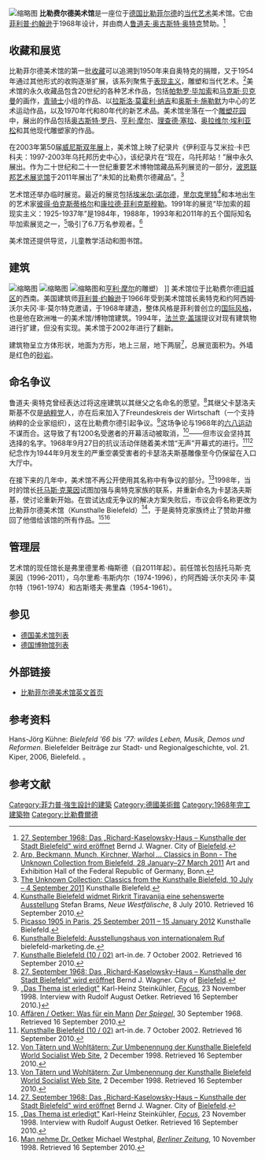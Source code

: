 {{coord|52|01|05|N|8|31|34|E|region:DE-NW_type:landmark_source:kolossus-dewiki|display=title}}
[[File:Kunsthalle_Bielefeld.jpg|缩略图]]
'''比勒费尔德美术馆'''是一座位于[[德国|德国]][[比勒菲尔德|比勒菲尔德]]的[[當代藝術|当代艺术]]美术馆。它由[[菲力普·強生|菲利普·约翰逊]]于1968年设计，并由商人[[鲁道夫·奥古斯特·欧特克|鲁道夫·奥古斯特·奥特克]]赞助。<ref name="wagner">[http://www.bielefeld.de/de/biju/stadtar/rc/rar/01092008.html 27. September 1968: Das „Richard-Kaselowsky-Haus – Kunsthalle der Stadt Bielefeld" wird eröffnet] {{Wayback|url=http://www.bielefeld.de/de/biju/stadtar/rc/rar/01092008.html |date=20181026104405 }} Bernd J. Wagner. City of [[比勒费尔德|Bielefeld]].</ref> 

== 收藏和展览 ==
比勒菲尔德美术馆的第一批[[收藏|收藏]]可以追溯到1950年来自奥特克的捐赠，又于1954年通过其他形式的收购逐渐扩展，该系列聚焦于[[表现主义|表现主义]]，雕塑和当代艺术。<ref>[http://www.kah-bonn.de/index_e.htm Arp, Beckmann, Munch, Kirchner, Warhol … Classics in Bonn - The Unknown Collection from Bielefeld, 28 January–27 March 2011] {{Webarchive|url=https://web.archive.org/web/20090509062736/http://www.kah-bonn.de/index_e.htm|date=9 May 2009}} Art and Exhibition Hall of the Federal Republic of Germany, Bonn.</ref>美术馆的永久收藏品包含20世纪的各种艺术作品，包括[[巴勃羅·畢卡索|帕勃罗·毕加索]]和[[马克斯·贝克曼|马克斯·贝克曼]]的画作，[[青骑士|青骑士]]小组的作品、以[[拉斯洛·莫何伊-諾迪|拉斯洛·莫霍利·纳吉]]和[[奥斯卡·希勒姆尔|奥斯卡·施勒默]]为中心的艺术运动作品，以及1970年代和80年代的新艺术品。美术馆坐落在一个[[雕塑公园|雕塑花园]]中，展出的作品包括[[奥古斯特·罗丹|奥古斯特·罗丹]]、[[亨利·摩尔|亨利·摩尔]]、[[里查·塞拉|理查德·塞拉]]、[[奥拉维尔·埃利亚松|奥拉维尔·埃利亚松]]和其他现代雕塑家的作品。 

在2003年第50届[[威尼斯双年展|威尼斯双年展]]上，美术馆上映了纪录片《伊利亚与艾米拉·卡巴科夫：1997-2003年乌托邦历史中心》，该纪录片在“现在，乌托邦站！”展中永久展出。作为二十世纪和二十一世纪重要艺术博物馆藏品系列展览的一部分，[[聯邦藝術展覽館|波恩联邦艺术展览馆]]于2011年展出了“未知的比勒费尔德藏品”。<ref>[http://www.kunsthalle-bielefeld.de/index.php?id=169&L=1 The Unknown Collection: Classics from the Kunsthalle Bielefeld, 10 July – 4 September 2011] {{Wayback|url=http://www.kunsthalle-bielefeld.de/index.php?id=169&L=1 |date=20120327210018 }} Kunsthalle Bielefeld.</ref> 

艺术馆还举办临时展览。最近的展览包括[[埃米尔·诺尔德|埃米尔·诺尔德]]，[[里尔克里特（Rirkrit_Tiravanija）|里尔克里特]]<ref>[http://www.nw-news.de/owl/kultur/3640837_Kunsthalle_Bielefeld_widmet_Rirkrit_Tiravanija_eine_sehenswerte_Ausstellung.html Kunsthalle Bielefeld widmet Rirkrit Tiravanija eine sehenswerte Ausstellung] {{Wayback|url=http://www.nw-news.de/owl/kultur/3640837_Kunsthalle_Bielefeld_widmet_Rirkrit_Tiravanija_eine_sehenswerte_Ausstellung.html |date=20120318134238 }} Stefan Brams, ''Neue Westfälische'', 8 July 2010. Retrieved 16 September 2010.</ref>和本地出生的艺术家[[康拉德·费利克斯穆勒|彼得·伯克斯蒂格尔]]和[[康拉德·费利克斯穆勒|康拉德·菲利克斯穆勒]]。1991年的展览“毕加索的超现实主义：1925-1937年”是1984年，1988年，1993年和2011年的五个国际知名毕加索展览之一，<ref>[http://www.kunsthalle-bielefeld.de/index.php?id=194&L=1&cHash=75b1436044 Picasso 1905 in Paris, 25 September 2011 – 15 January 2012] {{Wayback|url=http://www.kunsthalle-bielefeld.de/index.php?id=194&L=1&cHash=75b1436044 |date=20120501094657 }} Kunsthalle Bielefeld.</ref>吸引了6.7万名参观者。<ref>[http://www.bielefeld-marketing.de/de/service/bibewegt/meldung.html?idpm=2008-09-10-18.17.04.206185 Kunsthalle Bielefeld: Ausstellungshaus von internationalem Ruf] {{Wayback|url=http://www.bielefeld-marketing.de/de/service/bibewegt/meldung.html?idpm=2008-09-10-18.17.04.206185 |date=20160303173757 }} bielefeld-marketing.de.</ref>   

美术馆还提供导览，儿童教学活动和图书馆。 

== 建筑 ==
[[File:Kunsthalle_Bielefeld.JPG|缩略图]]
[[File:Bielefeld_Parkanlage_Kunsthalle_-_Mai_1985.jpg|缩略图]]
[[File:Kunsthalle_Skulpturengarten_2011.jpg|缩略图]]和[[亨利·摩尔|亨利·摩尔]]的雕塑） ]]
美术馆位于比勒费尔德[[老城|旧城区]]的西南。美国建筑师[[菲利普·约翰逊|菲利普·约翰逊]]于1966年受到美术馆馆长奥特克和约阿西姆·沃尔夫冈·丰·莫尔特克邀请，于1968年建造，整体风格是菲利普创立的[[國際風格|国际风格]]，也是他在欧洲唯一的美术馆/博物馆建筑。1994年，[[法蘭克·蓋瑞|法兰克·盖瑞]]提议对现有建筑物进行扩建，但没有实现。美术馆于2002年进行了翻新。 

建筑物呈立方体形状，地面为方形，地上三层，地下两层<ref name="artin">[http://www.art-in.de/incmeldung.php?id=278&-kunsthalle-bielefeld-Bielefeld Kunsthalle Bielefeld (10 / 02)] {{Wayback|url=http://www.art-in.de/incmeldung.php?id=278&-kunsthalle-bielefeld-Bielefeld |date=20200713011909 }} art-in.de. 7 October 2002. Retrieved 16 September 2010.</ref>，总展览面积为{{Convert|1200|m2|sqft}}。外墙是红色的[[砂岩|砂岩]]。 

== 命名争议 ==
鲁道夫·奥特克曾经表达过将这座建筑以其继父之名命名的愿望。<ref name="wagner">[http://www.bielefeld.de/de/biju/stadtar/rc/rar/01092008.html 27. September 1968: Das „Richard-Kaselowsky-Haus – Kunsthalle der Stadt Bielefeld" wird eröffnet] Bernd J. Wagner. City of [[比勒费尔德|Bielefeld]].</ref>其继父卡瑟洛夫斯基不仅是[[纳粹党|纳粹党]]人，亦在后来加入了Freundeskreis der Wirtschaft（一个支持纳粹的企业家组织），这在比勒费尔德引起争议。<ref name="focus">[http://www.focus.de/kultur/medien/kultur-das-thema-ist-erledigt_aid_174083.html „Das Thema ist erledigt"] {{Wayback|url=http://www.focus.de/kultur/medien/kultur-das-thema-ist-erledigt_aid_174083.html |date=20200712213158 }} Karl-Heinz Steinkühler, ''[[焦点_(杂志)|Focus]]'', 23 November 1998. Interview with Rudolf August Oetker. Retrieved 16 September 2010.}</ref>这场争论与1968年的[[六八运动|六八运动]]不谋而合。这导致了有1200名受邀者的开幕活动被取消，<ref>[http://www.spiegel.de/spiegel/print/d-46056028.html Affären / Oetker: Was für ein Mann] {{Wayback|url=http://www.spiegel.de/spiegel/print/d-46056028.html |date=20160303185451 }} ''[[明镜|Der Spiegel]]'', 30 September 1968. Retrieved 16 September 2010.</ref>——但市议会坚持其选择的名字。1968年9月27日的抗议活动伴随着美术馆“无声”开幕式的进行。<ref name="artin">[http://www.art-in.de/incmeldung.php?id=278&-kunsthalle-bielefeld-Bielefeld Kunsthalle Bielefeld (10 / 02)] art-in.de. 7 October 2002. Retrieved 16 September 2010.</ref><ref name="wsws">[http://www.wsws.org/de/1998/dez1998/biel-d02.shtml Von Tätern und Wohltätern: Zur Umbenennung der Kunsthalle Bielefeld] {{Wayback|url=http://www.wsws.org/de/1998/dez1998/biel-d02.shtml |date=20120927013913 }} [[世界社會主義網站|World Socialist Web Site]], 2 December 1998. Retrieved 16 September 2010.</ref>纪念作为1944年9月发生的严重空袭受害者的卡瑟洛夫斯基雕像至今仍保留在入口大厅中。 

在接下来的几年中，美术馆不再公开使用其名称中有争议的部分。<ref name="wsws">[http://www.wsws.org/de/1998/dez1998/biel-d02.shtml Von Tätern und Wohltätern: Zur Umbenennung der Kunsthalle Bielefeld] [[世界社會主義網站|World Socialist Web Site]], 2 December 1998. Retrieved 16 September 2010.</ref>1998年，当时的馆长[[托马斯·凯林|托马斯·克莱因]]试图加强与奥特克家族的联系，并重新命名为卡瑟洛夫斯基，使讨论重新开始。在尝试达成无争议的解决方案失败后，市议会将名称更改为比勒菲尔德美术馆（Kunsthalle Bielefeld）<ref name="wagner">[http://www.bielefeld.de/de/biju/stadtar/rc/rar/01092008.html 27. September 1968: Das „Richard-Kaselowsky-Haus – Kunsthalle der Stadt Bielefeld" wird eröffnet] Bernd J. Wagner. City of [[比勒费尔德|Bielefeld]].</ref>，于是奥特克家族终止了赞助并撤回了他借给该馆的所有作品。<ref name="focus1">[http://www.focus.de/kultur/medien/kultur-das-thema-ist-erledigt_aid_174083.html „Das Thema ist erledigt"] {{Wayback|url=http://www.focus.de/kultur/medien/kultur-das-thema-ist-erledigt_aid_174083.html |date=20200712213158 }} Karl-Heinz Steinkühler, ''[[焦点_(杂志)|Focus]]'', 23 November 1998. Interview with Rudolf August Oetker. Retrieved 16 September 2010.</ref><ref>[http://www.berlinonline.de/berliner-zeitung/archiv/.bin/dump.fcgi/1998/1110/none/0060/index.html Man nehme Dr. Oetker] Michael Westphal, ''[[柏林日報|Berliner Zeitung]]'', 10 November 1998. Retrieved 16 September 2010.</ref> 

== 管理层 ==
艺术馆的现任馆长是弗里德里希·梅斯德（自2011年起）。前任馆长包括托马斯·克莱因（1996-2011），乌尔里希·韦斯内尔（1974-1996），约阿西姆·沃尔夫冈·丰·莫尔特（1961-1974）和古斯塔夫·弗里森（1954-1961）。 

== 参见 ==

* [[美术馆清单|德国美术馆列表]] 
* [[德国的博物馆清单|德国博物馆列表]] 

== 外部链接 ==

* [http://www.kunsthalle-bielefeld.de/index.php?id=2&L=1&cHash=75b1436044 比勒菲尔德美术馆英文首页] {{Wayback|url=http://www.kunsthalle-bielefeld.de/index.php?id=2&L=1&cHash=75b1436044 |date=20121017140057 }} 

== 参考资料 ==
Hans-Jörg Kühne: ''Bielefeld '66 bis '77: wildes Leben, Musik, Demos und Reformen''. Bielefelder Beiträge zur Stadt- und Regionalgeschichte, vol. 21. Kiper, 2006, Bielefeld. {{ISBN|3-936359-15-6}}。  

== 参考文献 ==
{{Reflist}}
[[Category:菲力普·強生設計的建築|Category:菲力普·強生設計的建築]]
[[Category:德國美術館|Category:德國美術館]]
[[Category:1968年完工建築物|Category:1968年完工建築物]]
[[Category:比勒費爾德|Category:比勒費爾德]]